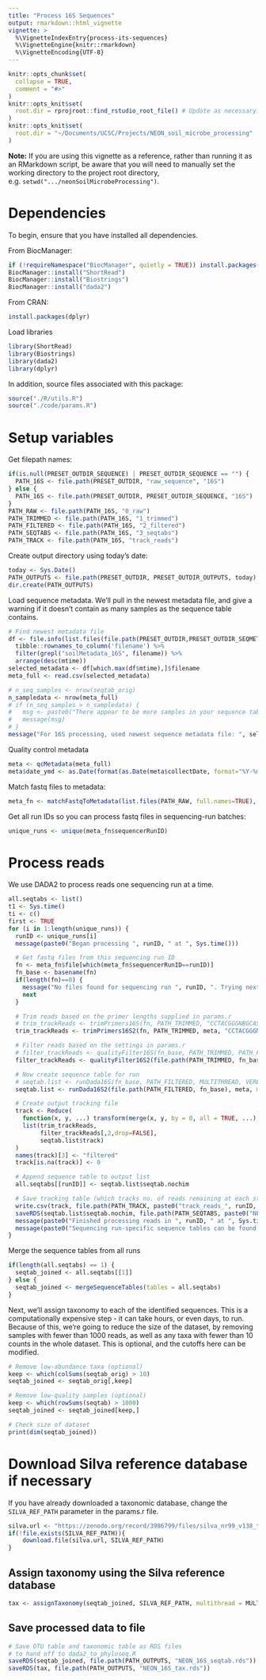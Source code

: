 ```yaml
---
title: "Process 16S Sequences"
output: rmarkdown::html_vignette
vignette: >
  %\VignetteIndexEntry{process-its-sequences}
  %\VignetteEngine{knitr::rmarkdown}
  %\VignetteEncoding{UTF-8}
---
```


```r
knitr::opts_chunk$set(
  collapse = TRUE,
  comment = "#>"
)
knitr::opts_knit$set(
  root.dir = rprojroot::find_rstudio_root_file() # Update as necessary. Should refer to the absolute filepath of the project root directory (e.g. .../neonSoilMicrobeProcessing)
)
knitr::opts_knit$set(
  root.dir = "~/Documents/UCSC/Projects/NEON_soil_microbe_processing"
)
```

**Note:** If you are using this vignette as a reference, rather than running it as an RMarkdown script, be aware that you will need to manually set the working directory to the project root directory, e.g. `setwd(".../neonSoilMicrobeProcessing")`.

# Dependencies

To begin, ensure that you have installed all dependencies.

From BiocManager:

```r
if (!requireNamespace("BiocManager", quietly = TRUE)) install.packages("BiocManager")
BiocManager::install("ShortRead")
BiocManager::install("Biostrings")
BiocManager::install("dada2")
```

From CRAN:
```r
install.packages(dplyr)
```

Load libraries

```r
library(ShortRead)
library(Biostrings)
library(dada2)
library(dplyr)
```

In addition, source files associated with this package:

```r
source("./R/utils.R")
source("./code/params.R")
```

# Setup variables

Get filepath names:

```r
if(is.null(PRESET_OUTDIR_SEQUENCE) | PRESET_OUTDIR_SEQUENCE == "") {
  PATH_16S <- file.path(PRESET_OUTDIR, "raw_sequence", "16S")
} else {
  PATH_16S <- file.path(PRESET_OUTDIR, PRESET_OUTDIR_SEQUENCE, "16S")
}
PATH_RAW <- file.path(PATH_16S, "0_raw")
PATH_TRIMMED <- file.path(PATH_16S, "1_trimmed")
PATH_FILTERED <- file.path(PATH_16S, "2_filtered")
PATH_SEQTABS <- file.path(PATH_16S, "3_seqtabs")
PATH_TRACK <- file.path(PATH_16S, "track_reads")
```

Create output directory using today's date:

```r
today <- Sys.Date()
PATH_OUTPUTS <- file.path(PRESET_OUTDIR, PRESET_OUTDIR_OUTPUTS, today)
dir.create(PATH_OUTPUTS)
```

Load sequence metadata. We'll pull in the newest metadata file, and give a warning if it doesn't contain as many samples as the sequence table contains.

```r
# Find newest metadata file
df <- file.info(list.files(file.path(PRESET_OUTDIR,PRESET_OUTDIR_SEQMETA), full.names = T)) %>% 
  tibble::rownames_to_column('filename') %>%
  filter(grepl("soilMetadata_16S", filename)) %>%
  arrange(desc(mtime))
selected_metadata <- df[which.max(df$mtime),]$filename
meta_full <- read.csv(selected_metadata)

# n_seq_samples <- nrow(seqtab_orig)
n_sampledata <- nrow(meta_full)
# if (n_seq_samples > n_sampledata) {
# 	msg <- paste0("There appear to be more samples in your sequence table than in your metadata table! You will need to download additional metadata for this vignette to work. See vignette #1 for metadata downloading function.")
# 	message(msg)
# }
message("For 16S processing, used newest sequence metadata file: ", selected_metadata, ". This defines the entire scope of sequence metadata that was processed. If this is not what you wanted, then modify the variable 'select_metadata` and re-run.")
```

Quality control metadata

```r
meta <- qcMetadata(meta_full)
meta$date_ymd <- as.Date(format(as.Date(meta$collectDate, format="%Y-%m-%d %H:%M:%S"), "%Y-%m-%d"))
```

Match fastq files to metadata:

```r
meta_fn <- matchFastqToMetadata(list.files(PATH_RAW, full.names=TRUE), meta)
```

Get all run IDs so you can process fastq files in sequencing-run batches:

```r
unique_runs <- unique(meta_fn$sequencerRunID)
```

# Process reads

We use DADA2 to process reads one sequencing run at a time.

```r
all.seqtabs <- list()
t1 <- Sys.time()
ti <- c()
first <- TRUE
for (i in 1:length(unique_runs)) {
  runID <- unique_runs[i]
  message(paste0("Began processing ", runID, " at ", Sys.time()))

  # Get fastq files from this sequencing run ID
  fn <- meta_fn$file[which(meta_fn$sequencerRunID==runID)]
  fn_base <- basename(fn)
  if(length(fn)==0) {
    message("No files found for sequencing run ", runID, ". Trying next sequencing run.")
    next
  }

  # Trim reads based on the primer lengths supplied in params.r
  # trim_trackReads <- trimPrimers16S(fn, PATH_TRIMMED, "CCTACGGGNBGCASCAG", "GACTACNVGGGTATCTAATCC")
  trim_trackReads <- trimPrimers16S2(fn, PATH_TRIMMED, meta, "CCTACGGGNBGCASCAG", "GACTACNVGGGTATCTAATCC")

  # Filter reads based on the settings in params.r
  # filter_trackReads <- qualityFilter16S(fn_base, PATH_TRIMMED, PATH_FILTERED, MULTITHREAD, maxEE = c(MAX_EE_FWD, MAX_EE_REV), truncLen=220)
  filter_trackReads <- qualityFilter16S2(file.path(PATH_TRIMMED, fn_base), PATH_FILTERED, meta, multithread = MULTITHREAD, maxEE = c(MAX_EE_FWD, MAX_EE_REV), truncLen=220)

  # Now create sequence table for run
  # seqtab.list <- runDada16S(fn_base, PATH_FILTERED, MULTITHREAD, VERBOSE)
  seqtab.list <- runDada16S2(file.path(PATH_FILTERED, fn_base), meta, multithread = MULTITHREAD, verbose = VERBOSE)

  # Create output tracking file
  track <- Reduce(
    function(x, y, ...) transform(merge(x, y, by = 0, all = TRUE, ...), row.names=Row.names, Row.names = NULL),
    list(trim_trackReads, 
         filter_trackReads[,2,drop=FALSE], 
         seqtab.list$track)
  )
  names(track)[3] <- "filtered"
  track[is.na(track)] <- 0

  # Append sequence table to output list
  all.seqtabs[[runID]] <- seqtab.list$seqtab.nochim

  # Save tracking table (which tracks no. of reads remaining at each stage) and sequence table
  write.csv(track, file.path(PATH_TRACK, paste0("track_reads_", runID, ".csv")))
  saveRDS(seqtab.list$seqtab.nochim, file.path(PATH_SEQTABS, paste0("NEON_16S_seqtab_nochim_", runID, ".rds")))
  message(paste0("Finished processing reads in ", runID, " at ", Sys.time()))
  message(paste0("Sequencing run-specific sequence tables can be found in ", PATH_SEQTABS))
}
```

Merge the sequence tables from all runs

```r
if(length(all.seqtabs) == 1) {
  seqtab_joined <- all.seqtabs[[1]]
} else {
  seqtab_joined <- mergeSequenceTables(tables = all.seqtabs)
}
```

Next, we'll assign taxonomy to each of the identified sequences. This is a computationally expensive step - it can take hours, or even days, to run. Because of this, we're going to reduce the size of the dataset, by removing samples with fewer than 1000 reads, as well as any taxa with fewer than 10 counts in the whole dataset. This is optional, and the cutoffs here can be modified.
```r
# Remove low-abundance taxa (optional)
keep <- which(colSums(seqtab_orig) > 10)
seqtab_joined <- seqtab_orig[,keep]

# Remove low-quality samples (optional)
keep <- which(rowSums(seqtab) > 1000)
seqtab_joined <- seqtab_joined[keep,]

# Check size of dataset
print(dim(seqtab_joined))
```


# Download Silva reference database if necessary
If you have already downloaded a taxonomic database, change the `SILVA_REF_PATH` parameter in the params.r file.
```r
silva.url <- "https://zenodo.org/record/3986799/files/silva_nr99_v138_train_set.fa.gz"
if(!file.exists(SILVA_REF_PATH)){
	download.file(silva.url, SILVA_REF_PATH)
}

```

## Assign taxonomy using the Silva reference database
```r
tax <- assignTaxonomy(seqtab_joined, SILVA_REF_PATH, multithread = MULTITHREAD, verbose = VERBOSE)
```

## Save processed data to file

```r
# Save OTU table and taxonomic table as RDS files
# to hand off to dada2_to_phyloseq.R
saveRDS(seqtab_joined, file.path(PATH_OUTPUTS, "NEON_16S_seqtab.rds"))
saveRDS(tax, file.path(PATH_OUTPUTS, "NEON_16S_tax.rds"))
```


